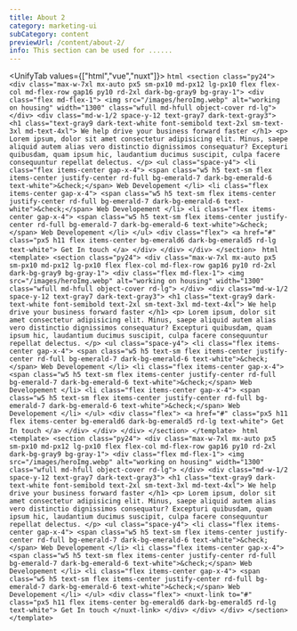 ```yaml
---
title: About 2
category: marketing-ui
subCategory: content
previewUrl: /content/about-2/
info: This section can be used for ......
---
```


<UnifyTab values={["html","vue","nuxt"]}>
    <TabPanel value="html">
    ```html
    <section class="py24">
        <div class="max-w-7xl mx-auto px5 sm-px10 md-px12 lg-px10 flex flex-col md-flex-row gap16 py10 rd-2xl dark-bg-gray9 bg-gray-1">
            <div class="flex md-flex-1">
                <img src="/images/heroImg.webp" alt="working on housing" width="1300" class="wfull md-hfull object-cover rd-lg">
            </div>
            <div class="md-w-1/2 space-y-12 text-gray7 dark-text-gray3">
                <h1 class="text-gray9 dark-text-white font-semibold text-2xl sm-text-3xl md-text-4xl">
                    We help drive your business forward faster
                </h1>
                <p>
                    Lorem ipsum, dolor sit amet consectetur adipisicing elit. Minus, saepe aliquid autem alias vero distinctio dignissimos consequatur? Excepturi quibusdam, quam ipsum hic, laudantium ducimus suscipit, culpa facere consequuntur repellat delectus.
                </p>
                <ul class="space-y4">
                    <li class="flex items-center gap-x-4">
                        <span class="w5 h5 text-sm flex items-center justify-center rd-full bg-emerald-7 dark-bg-emerald-6 text-white">&check;</span>
                        Web Developement
                    </li>
                    <li class="flex items-center gap-x-4">
                        <span class="w5 h5 text-sm flex items-center justify-center rd-full bg-emerald-7 dark-bg-emerald-6 text-white">&check;</span>
                        Web Developement
                    </li>
                    <li class="flex items-center gap-x-4">
                        <span class="w5 h5 text-sm flex items-center justify-center rd-full bg-emerald-7 dark-bg-emerald-6 text-white">&check;</span>
                        Web Developement
                    </li>
                </ul>
                <div class="flex">
                    <a href="#" class="px5 h11 flex items-center bg-emerald6 dark-bg-emerald5 rd-lg text-white">
                        Get In touch
                    </a>
                </div>
            </div>
        </div>
    </section>
    ```
    </TabPanel>
    <TabPanel value="vue">
    ```html
    <template>
        <section class="py24">
            <div class="max-w-7xl mx-auto px5 sm-px10 md-px12 lg-px10 flex flex-col md-flex-row gap16 py10 rd-2xl dark-bg-gray9 bg-gray-1">
                <div class="flex md-flex-1">
                    <img src="/images/heroImg.webp" alt="working on housing" width="1300" class="wfull md-hfull object-cover rd-lg">
                </div>
                <div class="md-w-1/2 space-y-12 text-gray7 dark-text-gray3">
                    <h1 class="text-gray9 dark-text-white font-semibold text-2xl sm-text-3xl md-text-4xl">
                        We help drive your business forward faster
                    </h1>
                    <p>
                        Lorem ipsum, dolor sit amet consectetur adipisicing elit. Minus, saepe aliquid autem alias vero distinctio dignissimos consequatur? Excepturi quibusdam, quam ipsum hic, laudantium ducimus suscipit, culpa facere consequuntur repellat delectus.
                    </p>
                    <ul class="space-y4">
                        <li class="flex items-center gap-x-4">
                            <span class="w5 h5 text-sm flex items-center justify-center rd-full bg-emerald-7 dark-bg-emerald-6 text-white">&check;</span>
                            Web Developement
                        </li>
                        <li class="flex items-center gap-x-4">
                            <span class="w5 h5 text-sm flex items-center justify-center rd-full bg-emerald-7 dark-bg-emerald-6 text-white">&check;</span>
                            Web Developement
                        </li>
                        <li class="flex items-center gap-x-4">
                            <span class="w5 h5 text-sm flex items-center justify-center rd-full bg-emerald-7 dark-bg-emerald-6 text-white">&check;</span>
                            Web Developement
                        </li>
                    </ul>
                    <div class="flex">
                        <a href="#" class="px5 h11 flex items-center bg-emerald6 dark-bg-emerald5 rd-lg text-white">
                            Get In touch
                        </a>
                    </div>
                </div>
            </div>
        </section>
    </template>
    ```
    </TabPanel>
    <TabPanel value="nuxt">
    ```html
    <template>
        <section class="py24">
            <div class="max-w-7xl mx-auto px5 sm-px10 md-px12 lg-px10 flex flex-col md-flex-row gap16 py10 rd-2xl dark-bg-gray9 bg-gray-1">
                <div class="flex md-flex-1">
                    <img src="/images/heroImg.webp" alt="working on housing" width="1300" class="wfull md-hfull object-cover rd-lg">
                </div>
                <div class="md-w-1/2 space-y-12 text-gray7 dark-text-gray3">
                    <h1 class="text-gray9 dark-text-white font-semibold text-2xl sm-text-3xl md-text-4xl">
                        We help drive your business forward faster
                    </h1>
                    <p>
                        Lorem ipsum, dolor sit amet consectetur adipisicing elit. Minus, saepe aliquid autem alias vero distinctio dignissimos consequatur? Excepturi quibusdam, quam ipsum hic, laudantium ducimus suscipit, culpa facere consequuntur repellat delectus.
                    </p>
                    <ul class="space-y4">
                        <li class="flex items-center gap-x-4">
                            <span class="w5 h5 text-sm flex items-center justify-center rd-full bg-emerald-7 dark-bg-emerald-6 text-white">&check;</span>
                            Web Developement
                        </li>
                        <li class="flex items-center gap-x-4">
                            <span class="w5 h5 text-sm flex items-center justify-center rd-full bg-emerald-7 dark-bg-emerald-6 text-white">&check;</span>
                            Web Developement
                        </li>
                        <li class="flex items-center gap-x-4">
                            <span class="w5 h5 text-sm flex items-center justify-center rd-full bg-emerald-7 dark-bg-emerald-6 text-white">&check;</span>
                            Web Developement
                        </li>
                    </ul>
                    <div class="flex">
                        <nuxt-link to="#" class="px5 h11 flex items-center bg-emerald6 dark-bg-emerald5 rd-lg text-white">
                            Get In touch
                        </nuxt-link>
                    </div>
                </div>
            </div>
        </section>
    </template>
    ```
    </TabPanel>
</UnifyTab>